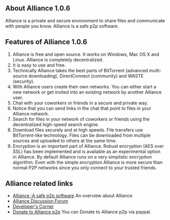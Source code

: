 ==About Alliance 1.0.6==
Alliance is a private and secure environment to share files and communicate with people you know. Alliance is a safe p2p software.  
{{images/alliance.png}}
==Features of Alliance 1.0.6==
#Alliance is free and open source. It works on Windows, Mac OS X and Linux. Alliance is completely decentralized. 
#It is easy to use and free.
#Technically Alliance takes the best parts of BitTorrent (advanced multi-source downloading), DirectConnect (community) and WASTE (security).
#With Alliance users create their own networks. You can either start a new network or get invited into an existing network by another Alliance user.
#Chat with your coworkers or friends in a secure and private way.
#Notice that you can send links in the chat that point to files in your Alliance network. 
#Search for files in your network of coworkers or friends using the decentralized high-speed search engine. 
#Download files securely and at high speeds. File transfers use BitTorrent-like technology. Files can be downloaded from multiple sources and uploaded to others at the same time. 
#Encryption is an important part of Alliance. Robust encryption (AES over SSL) has been implemented and is available as an experimental option in Alliance. By default Alliance runs on a very simplistic encryption algorithm. Even with the simple encryption Alliance is more secure than normal P2P networks since you only connect to your trusted friends. 


==Alliance related links==
* [[http://www.alliancep2p.com/index.shtml | Alliance :A safe p2p software]] An overview about Alliance
* [[http://sourceforge.net/p/alliancep2p/discussion/568436 | Alliance Discussion Forum]]
* [[http://www.alliancep2p.com/dev/ | Developer's Corner]]
* [[paypal@md.stendahls.net | Donate to Alliance p2p]] You can Donate to Alliance p2p via paypal.


